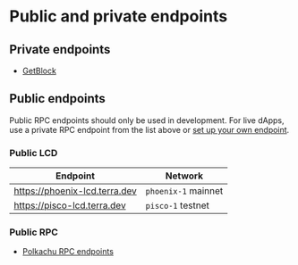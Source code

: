 # Public and private endpoints

## Private endpoints

- [GetBlock](https://getblock.io/dedicated-nodes/luna/)

## Public endpoints


<Admonition type="danger" icon="🔥" title="Public endpoint warning">

Public RPC endpoints should only be used in development. For live dApps, use a private RPC endpoint from the list above or [set up your own endpoint](../full-node/run-a-full-terra-node/system-config.mdx).

</Admonition>

### Public LCD

| Endpoint                    | Network           |
| --------------------------- | ----------------- |
| https://phoenix-lcd.terra.dev       | `phoenix-1` mainnet |
| https://pisco-lcd.terra.dev | `pisco-1` testnet   |

### Public RPC

- [Polkachu RPC endpoints](https://polkachu.com/networks/terra)